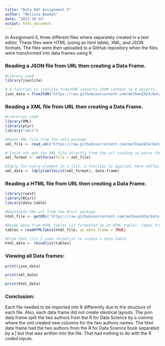 ---
title: "Data 607 Assignment 5"
author: "Melissa Bowman"
date: "2022-10-14"
output: html_document
---

In Assignment 5, three different files where separately created in a text editor. These files were HTML (using an html table), XML, and JSON formats. The files were then uploaded to a GitHub repository when the files were transformed into data frames using R. 

### Reading a JSON file from URL then creating a Data Frame. 
```{r json_data_frame}

#Library used
library(jsonlite)

# A function in jsonlite fromJSON converts JSON content to R objects. 
json_data = fromJSON("https://raw.githubusercontent.com/melbow2424/Data-607-Assignment-5/main/books.json")
```
### Reading a XML file from URL then creating a Data Frame. 
```{r xml_data_frame}
#Libraries used
library(XML)
library(plyr)
library("xml2")

#Reads XML file from the xml2 package 
xml_file <- read_xml("https://raw.githubusercontent.com/melbow2424/Data-607-Assignment-5/main/books.xml")

# Could not get the XML file directly from the url reading so parse the info.
xml_format <- xmlParse(file = xml_file)

#Idply for every element in a list, a function is applied, here xmlToList and data.frame, and then a data frame is created. xmlToList function creates a list from xml nodes.
xml_data <- ldply(xmlToList(xml_format), data.frame)
```
### Reading a HTML file from URL then creating a Data Frame. 
```{r html_data_frame}

library(rvest)
library(RCurl)
library(data.table)

#Downloads the url from the RCurl package 
html_file <- getURL('https://raw.githubusercontent.com/melbow2424/Data-607-Assignment-5/main/books.html')

#Reads data from HTML tables (if formatted as an HTML table). Comes from XML package. This created a list.
tables = readHTMLTable(html_file, as.data.frame = TRUE)

#From that list I used rbindlist to create a data table
html_data <- rbindlist(tables)
```
### Viewing all Data frames: 
```{r print_data_frame}
print(json_data)

print(xml_data)

print(html_data)
```
### Conclusion: 

Each file needed to be imported into R differently due to the structure of each file. Also, each data frame did not create identical layouts. The json data frame split the two authors from the R for Data Science by a comma where the xml created new columns for the two authors names. The html data frame had the two authors from the R for Data Science book separated by a | but that was written into the file. That had nothing to do with the R coded inputs. 


